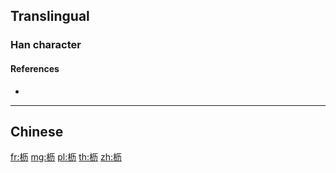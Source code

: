 {{also|櫪}}
==Translingual==
===Han character===
{{Han char|rn=75|rad=木|as=04|sn=8|four=|canj=DMKS|ids=⿰木历}}

====References====
* {{Han ref|kx=0517.011|hdz=21166.040|uh=67A5|ud=26533}}
----

==Chinese==
{{zh-see|櫪}}

[[fr:枥]]
[[mg:枥]]
[[pl:枥]]
[[th:枥]]
[[zh:枥]]